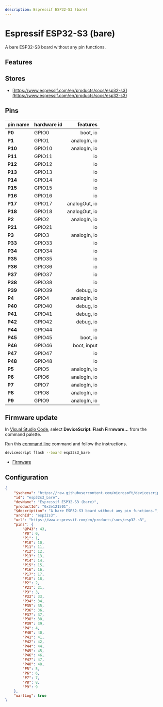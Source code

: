 ```yaml
---
description: Espressif ESP32-S3 (bare)
---
```

# Espressif ESP32-S3 (bare)


A bare ESP32-S3 board without any pin functions.


## Features


## Stores

-  [https://www.espressif.com/en/products/socs/esp32-s3](https://www.espressif.com/en/products/socs/esp32-s3)

## Pins

| pin name | hardware id | features |
|:---------|:------------|---------:|
| **P0** |  GPIO0 |  boot,  io |
| **P1** |  GPIO1 |  analogIn,  io |
| **P10** |  GPIO10 |  analogIn,  io |
| **P11** |  GPIO11 |  io |
| **P12** |  GPIO12 |  io |
| **P13** |  GPIO13 |  io |
| **P14** |  GPIO14 |  io |
| **P15** |  GPIO15 |  io |
| **P16** |  GPIO16 |  io |
| **P17** |  GPIO17 |  analogOut,  io |
| **P18** |  GPIO18 |  analogOut,  io |
| **P2** |  GPIO2 |  analogIn,  io |
| **P21** |  GPIO21 |  io |
| **P3** |  GPIO3 |  analogIn,  io |
| **P33** |  GPIO33 |  io |
| **P34** |  GPIO34 |  io |
| **P35** |  GPIO35 |  io |
| **P36** |  GPIO36 |  io |
| **P37** |  GPIO37 |  io |
| **P38** |  GPIO38 |  io |
| **P39** |  GPIO39 |  debug,  io |
| **P4** |  GPIO4 |  analogIn,  io |
| **P40** |  GPIO40 |  debug,  io |
| **P41** |  GPIO41 |  debug,  io |
| **P42** |  GPIO42 |  debug,  io |
| **P44** |  GPIO44 |  io |
| **P45** |  GPIO45 |  boot,  io |
| **P46** |  GPIO46 |  boot,  input |
| **P47** |  GPIO47 |  io |
| **P48** |  GPIO48 |  io |
| **P5** |  GPIO5 |  analogIn,  io |
| **P6** |  GPIO6 |  analogIn,  io |
| **P7** |  GPIO7 |  analogIn,  io |
| **P8** |  GPIO8 |  analogIn,  io |
| **P9** |  GPIO9 |  analogIn,  io |



## Firmware update

In [Visual Studio Code](/getting-started/vscode),
select **DeviceScript: Flash Firmware...** from the command palette.
        
Run this [command line](/api/cli) command and follow the instructions.

```bash
devicescript flash --board esp32s3_bare
```


- [Firmware](https://github.com/microsoft/devicescript-esp32/releases/latest/download/devicescript-esp32s3-esp32s3_bare-0x0.bin)

## Configuration

```json title="esp32s3_bare.json"
{
    "$schema": "https://raw.githubusercontent.com/microsoft/devicescript-esp32/main/boards/esp32deviceconfig.schema.json",
    "id": "esp32s3_bare",
    "devName": "Espressif ESP32-S3 (bare)",
    "productId": "0x3e121501",
    "$description": "A bare ESP32-S3 board without any pin functions.",
    "archId": "esp32s3",
    "url": "https://www.espressif.com/en/products/socs/esp32-s3",
    "pins": {
        "@P43": 43,
        "P0": 0,
        "P1": 1,
        "P10": 10,
        "P11": 11,
        "P12": 12,
        "P13": 13,
        "P14": 14,
        "P15": 15,
        "P16": 16,
        "P17": 17,
        "P18": 18,
        "P2": 2,
        "P21": 21,
        "P3": 3,
        "P33": 33,
        "P34": 34,
        "P35": 35,
        "P36": 36,
        "P37": 37,
        "P38": 38,
        "P39": 39,
        "P4": 4,
        "P40": 40,
        "P41": 41,
        "P42": 42,
        "P44": 44,
        "P45": 45,
        "P46": 46,
        "P47": 47,
        "P48": 48,
        "P5": 5,
        "P6": 6,
        "P7": 7,
        "P8": 8,
        "P9": 9
    },
    "uartLog": true
}
```
